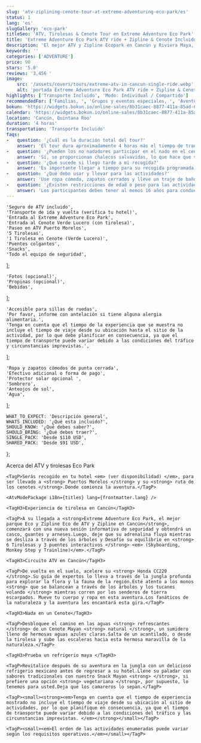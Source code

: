 ```yaml
---
slug: 'atv-ziplining-cenote-tour-at-extreme-adventuring-eco-park/es'
status: 1
lang: 'es'
slugGallery: 'eco-park'
titleSeo: 'ATV, Tirolesas & Cenote Tour en Extreme Adventure Eco Park'
title: 'Extreme Adventure Eco Park ATV ride + Zipline & Cenote Incluido'
description: 'El mejor ATV y Zipline Ecopark en Cancún y Riviera Maya, prueba tus habilidades de conducción y deslízate sobre la selva maya en nuestro Cenote.'
keywords: ''
categories: ['ADVENTURE']
price: 90
stars: '5.0'
reviews: '3,456 '
image:
    src: '/assets/covers/tours/extreme-atv-in-cancun-single-ride.webp'
    alt: 'portada Extreme Adventure Eco Park ATV ride + Zipline & Cenote Incluido'
highlights: ['Transporte Incluido', 'Modo: Individual / Compartido']
recommendedFor: ['Familias, ', 'Grupos y eventos especiales, ', 'Aventureros']
bokun: 'https://widgets.bokun.io/online-sales/8b31caec-8877-411a-85ad-682828170619/experience/670333?partialView=1'
calendar: 'https://widgets.bokun.io/online-sales/8b31caec-8877-411a-85ad-682828170619/experience-calendar/670333'
location: 'Cancún, Quintana Roo'
duration: '4 horas'
transportation: 'Transporte Incluido'
faqs:
-   question: '¿Cuál es la duración total del tour?'
    answer: 'El tour dura aproximadamente 4 horas más el tiempo de transporte que variará según la ubicación de su hotel o alojamiento.'
-   question: '¿Pueden los no nadadores participar en el nado en el cenote?'
    answer: 'Sí, se proporcionan chalecos salvavidas, lo que hace que sea seguro para los no nadadores disfrutar de la experiencia del cenote.'
-   question: '¿Qué sucede si llego tarde a mi recogida?'
    answer: 'Es importante llegar a tiempo para su recogida programada y al menos 5 minutos antes de la hora de recogida en el punto de encuentro designado. Si llega tarde, comuníquese con nosotros de inmediato para verificar la disponibilidad de arreglos alternativos.'
-   question: '¿Qué debo usar y llevar para las actividades?'
    answer: 'Use ropa cómoda, zapatos cerrados y lleve un traje de baño, una toalla y un cambio de ropa para el nado en el cenote.'
-   question: '¿Existen restricciones de edad o peso para las actividades?'
    answer: 'Los participantes deben tener al menos 16 años para conducir un ATV siempre supervisados y bajo la compañía de un adulto. El límite de peso para la tirolesa es de 130 kg (286 lbs).'
---
```



    'Seguro de ATV incluido',
    'Transporte de ida y vuelta (verifica tu hotel)',
    'Entrada al Extreme Adventure Eco Park',
    'Entrada al Cenote Verde Lucero (con tirolesa)',
    'Paseo en ATV Puerto Morelos',
    '5 Tirolesas',
    '1 Tirolesa en Cenote (Verde Lucero)',
    'Puentes colgantes',
    'Snacks',
    'Todo el equipo de seguridad',
];

    'Fotos (opcional)',
    'Propinas (opcional)',
    'Bebidas',
];

    'Accesible para sillas de ruedas',
    'Por favor, informe con antelación si tiene alguna alergia alimentaria.',
    'Tenga en cuenta que el tiempo de la experiencia que se muestra no incluye el tiempo de viaje desde su ubicación hasta el sitio de la actividad, por lo que debe planificar en consecuencia, ya que el tiempo de transporte puede variar debido a las condiciones del tráfico y circunstancias imprevistas.',
];

    'Ropa y zapatos cómodos de punta cerrada',
    'Efectivo adicional o forma de pago',
    'Protector solar opcional ',
    'Sombrero',
    'Anteojos de sol',
    'Agua',
];

    WHAT_TO_EXPECT: 'Descripción general',
    WHATS_INCLUDED: '¿Qué esta incluido?',
    SHOULD_KNOW: '¿Qué debes saber?',
    SHOULD_BRING: '¿Qué debes traer?',
    SINGLE_PACK: 'Desde $110 USD',
    SHARED_PACK: 'Desde $91 USD',
};

<Accordion client:visible title={titles.WHAT_TO_EXPECT} idHash="whatToExpect">
    <TagH2>Acerca del ATV y tirolesas Eco Park</TagH2>

    <TagP>Serás recogido en tu hotel <em> (ver disponibilidad) </em>, para ser llevado a <strong> Puertos Morelos </strong> y su <strong> ruta de los cenotes </strong>.Donde comienza la aventura.</TagP>

    <AtvModePackage i18n={titles} lang={frontmatter.lang} />

    <TagH3>Experiencia de tirolesa en Cancún</TagH3>

    <TagP>A su llegada a <strong>Extreme Adventure Eco Park, el mejor parque Eco y Zipline Eco de ATV y Zipline en Cancún</strong>, comenzará con una nueva sesión informativa de seguridad y obtendrá un casco, guantes y arneses.Luego, deje que su adrenalina fluya mientras se desliza a través de los árboles y Desafíe su equilibrio en <strong> 6 Tirolesas y 3 puentes interactivos </strong> <em> (Skyboarding, Monkey Step y Trainline)</em>.</TagP>

    <TagH3>Circuito ATV en Cancún</TagH3>

    <TagP>De vuelta en el suelo, acelere su <strong> Honda CC220 </strong>.Su guía de expertos lo lleva a través de la jungla profunda para explorar la flora y la fauna de la región.Esté atento a los monos <strong> que se balancean a través de los árboles y los tucanes volando </strong> mientras corren por los senderos de tierra escarpados. Mueve tu cuerpo y ropa en esta aventura.Los fanáticos de la naturaleza y la aventura les encantará esta gira.</TagP>

    <TagH3>Nada en un Cenote</TagH3>

    <TagP>Desbloquee el camino en las aguas <strong> refrescantes </strong> de un Cenote Mayan <strong> natural </strong>, un sumidero lleno de hermosas aguas azules claras.Salta de un acantilado, o desde la tirolesa y sube las escaleras hacia esta hermosa maravilla de la naturaleza.</TagP>

    <TagH3>Prueba un refrigerio maya </TagH3>

    <TagP>Revitalice después de su aventura en la jungla con un delicioso refrigerio mexicano antes de regresar a su hotel.Llene su paladar con sabores tradicionales con nuestro Snack Mayan <strong> </strong>, si prefiere una opción <strong> vegetariana </strong>, por supuesto, lo tenemos para usted.Deja que los camareros lo sepan.</TagP>
</Accordion>

<Accordion client:visible title={titles.WHATS_INCLUDED} idHash="whatsIncluded">
    <Inclusions includes={includes} notIncludes={notIncludes} />

    <TagP><small><strong><em>Tenga en cuenta que el tiempo de experiencia mostrado no incluye el tiempo de viaje desde su ubicación al sitio de actividades, por lo que planifique en consecuencia, ya que el tiempo de transporte puede variar debido a las condiciones del tráfico y las circunstancias imprevistas. </em></strong></small></TagP>

    <TagP><small><em>El orden de las actividades enumeradas puede variar según los requisitos operativos.</em></small></TagP>
</Accordion>

<Accordion client:visible title={titles.SHOULD_KNOW} idHash="whatYouShouldKnow">
    <ShouldKnow shouldKnow={shouldKnow} />
</Accordion>

<Accordion client:visible title={titles.SHOULD_BRING} idHash="whatYouShouldBring">
    <ShouldBring shouldBring={shouldBring} />
</Accordion>